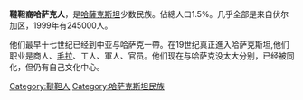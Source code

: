 '''韃靼裔哈萨克人'''，是[[哈薩克斯坦|哈薩克斯坦]]少数民族。佔總人口1.5%。几乎全部是来自伏尔加区，1999年有245000人。

他们最早十七世纪已经到中亚与哈萨克一帶。在19世纪真正進入哈萨克斯坦,他们职业是商人、[[毛拉|毛拉]]、工人、軍人、官员。他们现在与哈萨克没太大分别，已经被同化，但仍有自己文化中心。
{{民族小作品}}
[[Category:韃靼人|Category:韃靼人]]
[[Category:哈萨克斯坦民族|Category:哈萨克斯坦民族]]